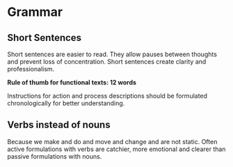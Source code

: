 
<Meta title="Content/Grammar" />

# Grammar

## Short Sentences

Short sentences are easier to read. They allow pauses between thoughts and prevent loss of concentration.
Short sentences create clarity and professionalism.

**Rule of thumb for functional texts: 12 words**

Instructions for action and process descriptions should be formulated chronologically for better understanding.

## Verbs instead of nouns

Because we make and do and move and change and are not static.
Often active formulations with verbs are catchier, more emotional and clearer than passive formulations with nouns.
